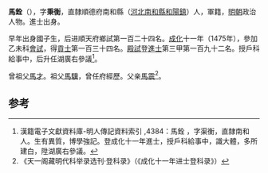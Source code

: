 '''馬銓'''（{{bd|1447年||？}}），字'''秉衡'''，直隸順德府南和縣（[[河北|河北]][[南和縣|南和縣]][[和陽鎮|和陽鎮]]）人，軍籍，[[明朝|明朝]]政治人物。進士出身。

早年出身國子生，后进順天府鄉試第一百二十四名。[[成化|成化]]十一年（1475年），參加乙未科[[會試|會試]]，得[[貢士|貢士]]第一百三十四名。[[殿試|殿試]]登[[進士|進士]]第三甲第一百九十二名。授戶科給事中，后升任湖廣右參議<ref>漢籍電子文獻資料庫-明人傳記資料索引 ,4384：馬銓 ，字渠衡，直隸南和人。生有異質，博學強記。登成化十一年進士，授戶科給事中，識大體，多所建白，陞湖廣右參議。</ref>。

曾祖父[[馬才|馬才]]。祖父[[馬驥|馬驥]]，曾任府經歷。父亲[[馬震|馬震]]<ref>《天一阁藏明代科举录选刊·登科录》（《成化十一年进士登科录》）</ref>。

==参考==
{{reflist}}
{{明朝人物小作品}}
{{成化十一年乙未科殿試金榜}}
